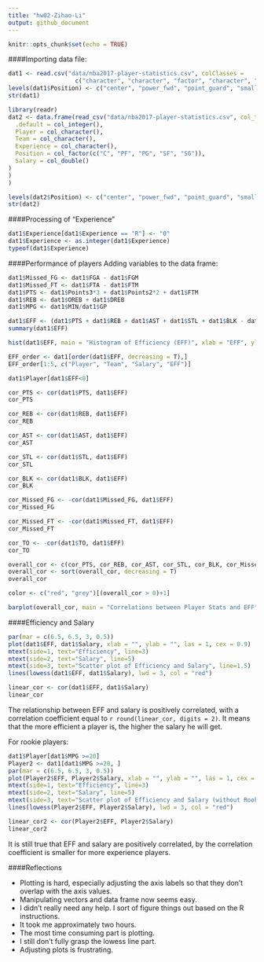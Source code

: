 ```yaml
---
title: "hw02-Zihao-Li"
output: github_document
---
```


```r
knitr::opts_chunk$set(echo = TRUE)
```

####Importing data file:
```r
dat1 <- read.csv("data/nba2017-player-statistics.csv", colClasses = 
                   c("character", "character", "factor", "character", "real", rep("integer", 19)))
levels(dat1$Position) <- c("center", "power_fwd", "point_guard", "small_fwd", "shoot_guard")
str(dat1)
```

```r
library(readr)
dat2 <- data.frame(read_csv("data/nba2017-player-statistics.csv", col_types = cols(
  .default = col_integer(),
  Player = col_character(),
  Team = col_character(),
  Experience = col_character(),
  Position = col_factor(c("C", "PF", "PG", "SF", "SG")),
  Salary = col_double()
)
)
)

levels(dat2$Position) <- c("center", "power_fwd", "point_guard", "small_fwd", "shoot_guard")
str(dat2)
```

####Processing of "Experience"
```r
dat1$Experience[dat1$Experience == "R"] <- "0"
dat1$Experience <- as.integer(dat1$Experience)
typeof(dat1$Experience)
```

####Performance of players
Adding variables to the data frame:
```r
dat1$Missed_FG <- dat1$FGA - dat1$FGM
dat1$Missed_FT <- dat1$FTA - dat1$FTM
dat1$PTS <- dat1$Points3*3 + dat1$Points2*2 + dat1$FTM
dat1$REB <- dat1$OREB + dat1$DREB
dat1$MPG <- dat1$MIN/dat1$GP

dat1$EFF <- (dat1$PTS + dat1$REB + dat1$AST + dat1$STL + dat1$BLK - dat1$Missed_FG - dat1$Missed_FT - dat1$TO) / dat1$GP
summary(dat1$EFF)

hist(dat1$EFF, main = "Histogram of Efficiency (EFF)", xlab = "EFF", ylab = "Frequency", las = 1, col = "grey")

EFF_order <- dat1[order(dat1$EFF, decreasing = T),]
EFF_order[1:5, c("Player", "Team", "Salary", "EFF")]

dat1$Player[dat1$EFF<0]

cor_PTS <- cor(dat1$PTS, dat1$EFF)
cor_PTS

cor_REB <- cor(dat1$REB, dat1$EFF)
cor_REB

cor_AST <- cor(dat1$AST, dat1$EFF)
cor_AST

cor_STL <- cor(dat1$STL, dat1$EFF)
cor_STL

cor_BLK <- cor(dat1$BLK, dat1$EFF)
cor_BLK

cor_Missed_FG <- -cor(dat1$Missed_FG, dat1$EFF)
cor_Missed_FG

cor_Missed_FT <- -cor(dat1$Missed_FT, dat1$EFF)
cor_Missed_FT

cor_TO <- -cor(dat1$TO, dat1$EFF)
cor_TO

overall_cor <- c(cor_PTS, cor_REB, cor_AST, cor_STL, cor_BLK, cor_Missed_FG, cor_Missed_FT, cor_TO)
overall_cor <- sort(overall_cor, decreasing = T)
overall_cor

color <- c("red", "grey")[(overall_cor > 0)+1]

barplot(overall_cor, main = "Correlations between Player Stats and EFF", ylim = c(-1.0, 1.0), names.arg = c("PTS", "REB", "AST", "STL", "BLK", "Missed_FG", "Missed_FT", "TO"), col = color, border = NA, cex.names = 0.65)
```

####Efficiency and Salary
```r
par(mar = c(6.5, 6.5, 3, 0.5))
plot(dat1$EFF, dat1$Salary, xlab = "", ylab = "", las = 1, cex = 0.9)
mtext(side=1, text="Efficiency", line=3)
mtext(side=2, text="Salary", line=5)
mtext(side=3, text="Scatter plot of Efficiency and Salary", line=1.5)
lines(lowess(dat1$EFF, dat1$Salary), lwd = 3, col = "red")

linear_cor <- cor(dat1$EFF, dat1$Salary)
linear_cor
```

The relationship between EFF and salary is positively correlated, with a correlation coefficient equal to `r round(linear_cor, digits = 2)`. It means that the more efficient a player is, the higher the salary he will get.

For rookie players:
```r
dat1$Player[dat1$MPG >=20]
Player2 <- dat1[dat1$MPG >=20, ]
par(mar = c(6.5, 6.5, 3, 0.5))
plot(Player2$EFF, Player2$Salary, xlab = "", ylab = "", las = 1, cex = 0.9)
mtext(side=1, text="Efficiency", line=3)
mtext(side=2, text="Salary", line=5)
mtext(side=3, text="Scatter plot of Efficiency and Salary (without Rookies)", line=1.5)
lines(lowess(Player2$EFF, Player2$Salary), lwd = 3, col = "red")

linear_cor2 <- cor(Player2$EFF, Player2$Salary)
linear_cor2
```

It is still true that EFF and salary are positively correlated, by the correlation coefficient is smaller for more experience players. 

####Reflections

  - Plotting is hard, especially adjusting the axis labels so that they don't overlap with the axis values.
  - Manipulating vectors and data frame now seems easy.
  - I didn't really need any help. I sort of figure things out based on the R instructions.
  - It took me approximately two hours.
  - The most time consuming part is plotting.
  - I still don't fully grasp the lowess line part.
  - Adjusting plots is frustrating.



